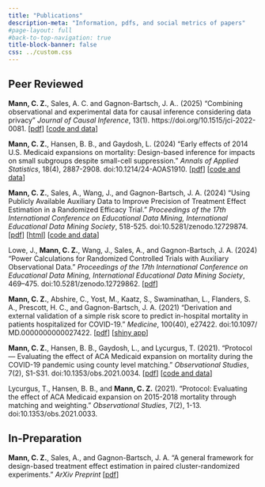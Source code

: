 ```yaml
---
title: "Publications"
description-meta: "Information, pdfs, and social metrics of papers"
#page-layout: full
#back-to-top-navigation: true
title-block-banner: false
css: ../custom.css
---
```



## Peer Reviewed

**Mann, C. Z.**, Sales, A. C. and Gagnon-Bartsch, J. A.. (2025) "Combining observational and experimental data for causal inference considering data privacy" *Journal of Causal Inference*, 13(1). https://doi.org/10.1515/jci-2022-0081. [[pdf](https://www.degruyterbrill.com/document/doi/10.1515/jci-2022-0081/html)] [[code and data](https://github.com/manncz/exp-obs-priv)] 

**Mann, C. Z.**, Hansen, B. B., and Gaydosh, L. (2024) "Early effects of 2014 U.S. Medicaid expansions on mortality: Design-based inference for impacts on small subgroups despite small-cell suppression." *Annals of Applied Statistics*, 18(4), 2887-2908. doi:10.1214/24-AOAS1910. [[pdf](https://projecteuclid.org/journals/annals-of-applied-statistics/volume-18/issue-4/Early-effects-of-2014-US-Medicaid-expansions-on-mortality/10.1214/24-AOAS1910.short)] [[code and data](https://github.com/manncz/medicaid-supp)] 

**Mann, C. Z.**, Sales, A., Wang, J., and Gagnon-Bartsch, J. A. (2024) "Using Publicly Available Auxiliary Data to Improve Precision of Treatment Effect Estimation in a Randomized Efficacy Trial." *Proceedings of the 17th International Conference on Educational Data Mining, International Educational Data Mining Society*, 518-525. doi:10.5281/zenodo.12729874. [[pdf](https://educationaldatamining.org/edm2024/proceedings/2024.EDM-short-papers.52/2024.EDM-short-papers.52.pdf)] [[html](https://educationaldatamining.org/edm2024/proceedings/2024.EDM-short-papers.52/index.html)] [[code and data](https://github.com/manncz/aeis-aux-rct)] 

Lowe, J., **Mann, C. Z.**,  Wang, J., Sales, A., and Gagnon-Bartsch, J. A. (2024) "Power Calculations for Randomized Controlled Trials with Auxiliary Observational Data." *Proceedings of the 17th International Conference on Educational Data Mining, International Educational Data Mining Society*, 469–475. doi:10.5281/zenodo.12729862. [[pdf](chrome-extension://efaidnbmnnnibpcajpcglclefindmkaj/https://educationaldatamining.org/edm2024/proceedings/2024.EDM-short-papers.46/2024.EDM-short-papers.46.pdf)]

**Mann, C. Z.**, Abshire, C., Yost, M., Kaatz, S., Swaminathan, L., Flanders, S. A., Prescott,
H. C., and Gagnon-Bartsch, J. A. (2021) “Derivation and external validation of a simple risk
score to predict in-hospital mortality in patients hospitalized for COVID-19.”  *Medicine*, 100(40), e27422. doi:10.1097/ MD.0000000000027422. [[pdf](https://journals.lww.com/md-journal/fulltext/2021/10080/derivation_and_external_validation_of_a_simple.25.aspx)] [[shiny app](https://micovidriskcalc.org/)]

**Mann, C. Z.**, Hansen, B. B., Gaydosh, L., and Lycurgus, T. (2021). "Protocol --- Evaluating the effect of ACA Medicaid expansion on mortality during the COVID-19 pandemic using county level matching." *Observational Studies*, 7(2), S1-S31. doi:10.1353/obs.2021.0034. [[pdf](https://pmc.ncbi.nlm.nih.gov/articles/PMC11180987/)] [[code and data](https://github.com/manncz/medicaid-supp)] 

Lycurgus, T.,  Hansen, B. B., and **Mann, C. Z.** (2021). "Protocol: Evaluating the effect of ACA Medicaid expansion
on 2015-2018 mortality through matching and weighting." *Observational Studies*, 7(2), 1-13. doi:10.1353/obs.2021.0033.

## In-Preparation

**Mann, C. Z.**, Sales, A., and Gagnon-Bartsch, J. A. "A general framework for design-based treatment effect estimation in paired cluster-randomized experiments." *ArXiv Preprint* [[pdf](https://arxiv.org/abs/2407.01765})]